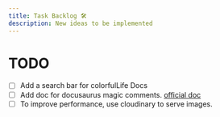 ```yaml
---
title: Task Backlog 🛠
description: New ideas to be implemented
---
```


# TODO

- [ ] Add a search bar for colorfulLife Docs
- [ ] Add doc for docusaurus magic comments. [official doc](https://docusaurus.io/docs/markdown-features/markdown-features-metastring#magic-comments)
- [ ] To improve performance, use cloudinary to serve images.
